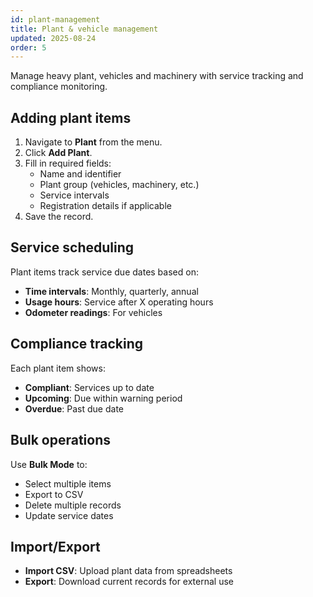 ```yaml
---
id: plant-management
title: Plant & vehicle management
updated: 2025-08-24
order: 5
---
```


Manage heavy plant, vehicles and machinery with service tracking and compliance monitoring.

## Adding plant items
1. Navigate to **Plant** from the menu.
2. Click **Add Plant**.
3. Fill in required fields:
   - Name and identifier
   - Plant group (vehicles, machinery, etc.)
   - Service intervals
   - Registration details if applicable
4. Save the record.

## Service scheduling
Plant items track service due dates based on:
- **Time intervals**: Monthly, quarterly, annual
- **Usage hours**: Service after X operating hours
- **Odometer readings**: For vehicles

## Compliance tracking
Each plant item shows:
- **Compliant**: Services up to date
- **Upcoming**: Due within warning period
- **Overdue**: Past due date

## Bulk operations
Use **Bulk Mode** to:
- Select multiple items
- Export to CSV
- Delete multiple records
- Update service dates

## Import/Export
- **Import CSV**: Upload plant data from spreadsheets
- **Export**: Download current records for external use
